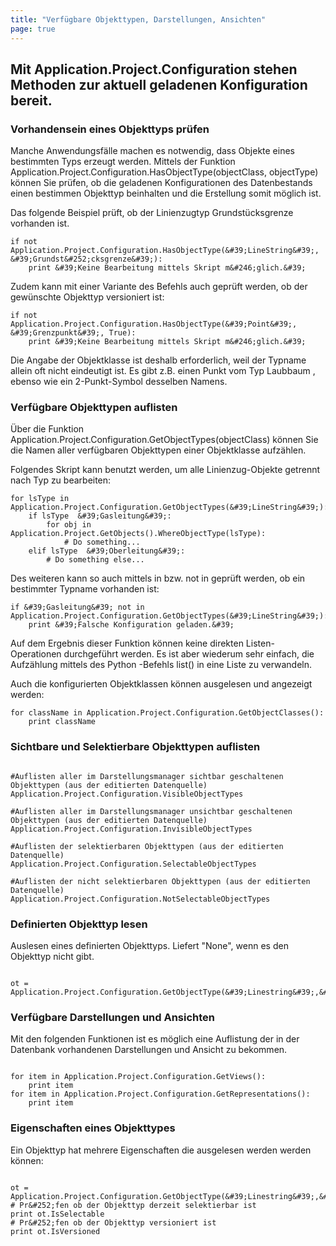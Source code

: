```yaml
---
title: "Verfügbare Objekttypen, Darstellungen, Ansichten"
page: true
---
```

## Mit  <Bold> Application.Project.Configuration </Bold>  stehen Methoden zur aktuell geladenen Konfiguration bereit.

### Vorhandensein eines Objekttyps pr&#252;fen
Manche Anwendungsf&#228;lle machen es notwendig, dass Objekte eines bestimmten Typs erzeugt werden.
Mittels der Funktion  <Bold>  <Italic> Application.Project.Configuration.HasObjectType(objectClass, objectType) </Italic>  </Bold>  k&#246;nnen Sie pr&#252;fen, ob die
geladenen Konfigurationen des Datenbestands einen bestimmen Objekttyp beinhalten und die Erstellung somit m&#246;glich ist.

Das folgende Beispiel pr&#252;ft, ob der Linienzugtyp  <Italic> Grundst&#252;cksgrenze </Italic>  vorhanden ist.

```
if not Application.Project.Configuration.HasObjectType(&#39;LineString&#39;, &#39;Grundst&#252;cksgrenze&#39;):
    print &#39;Keine Bearbeitung mittels Skript m&#246;glich.&#39; 
```

Zudem kann mit einer Variante des Befehls auch gepr&#252;ft werden, ob der gew&#252;nschte Objekttyp  <Italic> versioniert </Italic>  ist:

```
if not Application.Project.Configuration.HasObjectType(&#39;Point&#39;, &#39;Grenzpunkt&#39;, True):
    print &#39;Keine Bearbeitung mittels Skript m&#246;glich.&#39; 
```


<Warning>
Die Angabe der Objektklasse ist deshalb erforderlich, weil der Typname allein oft nicht eindeutigt ist.
Es gibt z.B. einen  <Italic> Punkt </Italic>  vom Typ  <Italic> Laubbaum </Italic> , ebenso wie ein  <Italic> 2-Punkt-Symbol </Italic>  desselben Namens.
</Warning>

### Verf&#252;gbare Objekttypen auflisten
&#220;ber die Funktion  <Bold>  <Italic> Application.Project.Configuration.GetObjectTypes(objectClass) </Italic>  </Bold>  k&#246;nnen Sie die Namen aller verf&#252;gbaren Objekttypen einer Objektklasse aufz&#228;hlen.

Folgendes Skript kann benutzt werden, um alle Linienzug-Objekte getrennt nach Typ zu bearbeiten:

```
for lsType in Application.Project.Configuration.GetObjectTypes(&#39;LineString&#39;):
    if lsType  &#39;Gasleitung&#39;:
        for obj in Application.Project.GetObjects().WhereObjectType(lsType):
            # Do something...
    elif lsType  &#39;Oberleitung&#39;:
        # Do something else...
```


Des weiteren kann so auch mittels  <Italic> in </Italic>  bzw.  <Italic> not in </Italic>  gepr&#252;ft werden, ob ein bestimmter Typname vorhanden ist:

```
if &#39;Gasleitung&#39; not in Application.Project.Configuration.GetObjectTypes(&#39;LineString&#39;):
    print &#39;Falsche Konfiguration geladen.&#39; 
```


<Success>
Auf dem Ergebnis dieser Funktion k&#246;nnen keine direkten Listen-Operationen durchgef&#252;hrt werden.
Es ist aber wiederum sehr einfach, die Aufz&#228;hlung mittels des  <Italic> Python </Italic> -Befehls  <Italic> list() </Italic>  in eine Liste zu verwandeln.
</Success>


Auch die konfigurierten Objektklassen k&#246;nnen ausgelesen und angezeigt werden:

```
for className in Application.Project.Configuration.GetObjectClasses():
    print className 
```


### Sichtbare und Selektierbare Objekttypen auflisten

```

#Auflisten aller im Darstellungsmanager sichtbar geschaltenen Objekttypen (aus der editierten Datenquelle)
Application.Project.Configuration.VisibleObjectTypes

#Auflisten aller im Darstellungsmanager unsichtbar geschaltenen Objekttypen (aus der editierten Datenquelle)
Application.Project.Configuration.InvisibleObjectTypes

#Auflisten der selektierbaren Objekttypen (aus der editierten Datenquelle)
Application.Project.Configuration.SelectableObjectTypes

#Auflisten der nicht selektierbaren Objekttypen (aus der editierten Datenquelle)
Application.Project.Configuration.NotSelectableObjectTypes

```


### Definierten Objekttyp lesen
Auslesen eines definierten Objekttyps. Liefert &quot;None&quot;, wenn es den Objekttyp nicht gibt.

```

ot = Application.Project.Configuration.GetObjectType(&#39;Linestring&#39;,&#39;Grundst&#252;cksgrenze&#39;)

```


###  Verf&#252;gbare Darstellungen und Ansichten
Mit den folgenden Funktionen ist es m&#246;glich eine Auflistung der in der Datenbank vorhandenen Darstellungen und Ansicht zu bekommen.


```

for item in Application.Project.Configuration.GetViews():
    print item
for item in Application.Project.Configuration.GetRepresentations():
    print item

```


###  Eigenschaften eines Objekttypes
Ein Objekttyp hat mehrere Eigenschaften die ausgelesen werden werden k&#246;nnen:

```

ot = Application.Project.Configuration.GetObjectType(&#39;Linestring&#39;,&#39;Grundst&#252;cksgrenze&#39;)
# Pr&#252;fen ob der Objekttyp derzeit selektierbar ist
print ot.IsSelectable
# Pr&#252;fen ob der Objekttyp versioniert ist
print ot.IsVersioned

```


